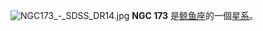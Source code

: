{{NGCInfoBox|NGCID=NGC 173|發現者=弗里德里希·威廉·赫歇爾|發現日期=1790年12月28日|其他編號=UGC 369, MCG 0-2-92,ZWG 383.43|曆元=J2000.0|赤經=37分12.4秒|赤緯=1°56'32"|星座=鲸鱼座|星體=星系|星等=12.3|表面亮度=|藍等=}}
[[File:NGC173_-_SDSS_DR14.jpg|thumb]]
'''NGC 173''' 是[[鲸鱼座|鲸鱼座]]的一個[[星系|星系]]。

{{NGCReference|173}}
{{Catalogs|NGC=173}}

{{Galaxy-stub}}